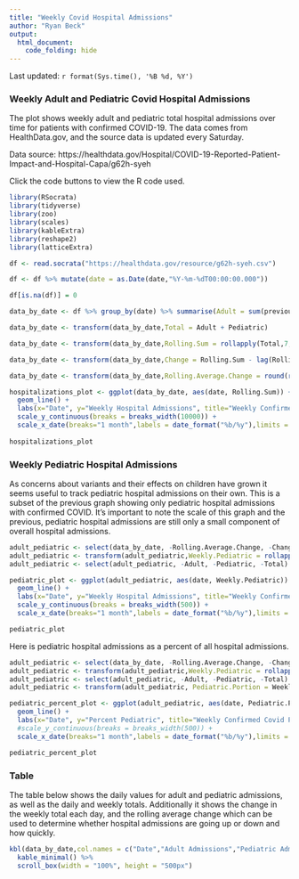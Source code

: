 ```yaml
---
title: "Weekly Covid Hospital Admissions"
author: "Ryan Beck"
output:
  html_document:
    code_folding: hide
---
```


Last updated: `r format(Sys.time(), '%B %d, %Y')`

### Weekly Adult and Pediatric Covid Hospital Admissions

The plot shows weekly adult and pediatric total hospital admissions over time for patients with confirmed COVID-19. The data comes from HealthData.gov, and the source data is updated every Saturday.

Data source: https://healthdata.gov/Hospital/COVID-19-Reported-Patient-Impact-and-Hospital-Capa/g62h-syeh

Click the code buttons to view the R code used.

```r

library(RSocrata)
library(tidyverse)
library(zoo)
library(scales)
library(kableExtra)
library(reshape2)
library(latticeExtra)

df <- read.socrata("https://healthdata.gov/resource/g62h-syeh.csv")

df <- df %>% mutate(date = as.Date(date,"%Y-%m-%dT00:00:00.000"))

df[is.na(df)] = 0

data_by_date <- df %>% group_by(date) %>% summarise(Adult = sum(previous_day_admission_adult_covid_confirmed),Pediatric = sum(previous_day_admission_pediatric_covid_confirmed))

data_by_date <- transform(data_by_date,Total = Adult + Pediatric)

data_by_date <- transform(data_by_date,Rolling.Sum = rollapply(Total,7,sum, fill = NA, align = "right"))

data_by_date <- transform(data_by_date,Change = Rolling.Sum - lag(Rolling.Sum,1))

data_by_date <- transform(data_by_date,Rolling.Average.Change = round(rollmean(Change,7,fill = NA, align = "right"),digits=0))

hospitalizations_plot <- ggplot(data_by_date, aes(date, Rolling.Sum)) +
  geom_line() +
  labs(x="Date", y="Weekly Hospital Admissions", title="Weekly Confirmed Covid Adult and Pediatric Hospital Admissions") +
  scale_y_continuous(breaks = breaks_width(10000)) +
  scale_x_date(breaks="1 month",labels = date_format("%b/%y"),limits = c(as.Date("2020-07-01"),NA))
  
hospitalizations_plot

```

### Weekly Pediatric Hospital Admissions

As concerns about variants and their effects on children have grown it seems useful to track pediatric hospital admissions on their own. This is a subset of the previous graph showing only pediatric hospital admissions with confirmed COVID. It's important to note the scale of this graph and the previous, pediatric hospital admissions are still only a small component of overall hospital admissions.

```r
adult_pediatric <- select(data_by_date, -Rolling.Average.Change, -Change, -Rolling.Sum)
adult_pediatric <- transform(adult_pediatric,Weekly.Pediatric = rollapply(Pediatric,7,sum, fill = NA, align = "right"))
adult_pediatric <- select(adult_pediatric, -Adult, -Pediatric, -Total)

pediatric_plot <- ggplot(adult_pediatric, aes(date, Weekly.Pediatric)) +
  geom_line() +
  labs(x="Date", y="Weekly Hospital Admissions", title="Weekly Confirmed Covid Pediatric Hospital Admissions") +
  scale_y_continuous(breaks = breaks_width(500)) +
  scale_x_date(breaks="1 month",labels = date_format("%b/%y"),limits = c(as.Date("2020-07-01"),NA))

pediatric_plot
```

Here is pediatric hospital admissions as a percent of all hospital admissions.

```r
adult_pediatric <- select(data_by_date, -Rolling.Average.Change, -Change, -Rolling.Sum)
adult_pediatric <- transform(adult_pediatric,Weekly.Pediatric = rollapply(Pediatric,7,sum, fill = NA, align = "right"),Weekly.Adult = rollapply(Adult,7,sum, fill = NA, align = "right"))
adult_pediatric <- select(adult_pediatric, -Adult, -Pediatric, -Total)
adult_pediatric <- transform(adult_pediatric, Pediatric.Portion = Weekly.Pediatric/(Weekly.Adult + Weekly.Pediatric)*100)

pediatric_percent_plot <- ggplot(adult_pediatric, aes(date, Pediatric.Portion)) +
  geom_line() +
  labs(x="Date", y="Percent Pediatric", title="Weekly Confirmed Covid Pediatric Hospital Admissions - Percent of All") +
  #scale_y_continuous(breaks = breaks_width(500)) +
  scale_x_date(breaks="1 month",labels = date_format("%b/%y"),limits = c(as.Date("2020-07-01"),NA))

pediatric_percent_plot
```

### Table

The table below shows the daily values for adult and pediatric admissions, as well as the daily and weekly totals. Additionally it shows the change in the weekly total each day, and the rolling average change which can be used to determine whether hospital admissions are going up or down and how quickly.

```r

kbl(data_by_date,col.names = c("Date","Adult Admissions","Pediatric Admissions","Total Daily Admissions","Total Weekly Admissions","Change in Weekly Total","7 Day Rolling Average Change")) %>%
  kable_minimal() %>%
  scroll_box(width = "100%", height = "500px")

```